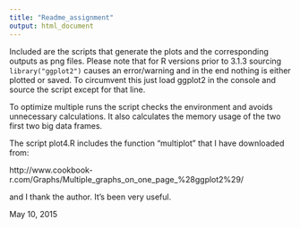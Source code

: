 ```yaml
---
title: "Readme_assignment"
output: html_document
---
```


Included are the scripts that generate the plots and the corresponding outputs as png files.
Please note that for R versions prior to 3.1.3 sourcing ```library("ggplot2")``` causes an error/warning and in the end nothing is either plotted or saved. To circumvent this just load ggplot2 in 
the console and source the script except for that line.

To optimize multiple runs the script checks the environment and avoids unnecessary calculations. It also calculates the memory usage of the two first two big data frames.

The script plot4.R includes the function "multiplot" that I have downloaded from:

http://www.cookbook-r.com/Graphs/Multiple_graphs_on_one_page_%28ggplot2%29/

and I thank the author. It's been very useful.

May 10, 2015


